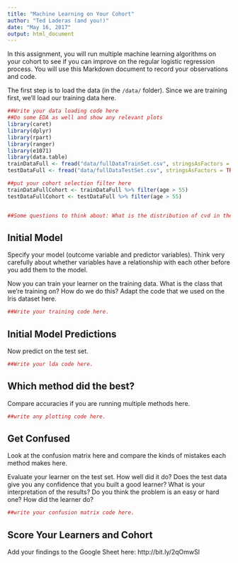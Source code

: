 ```yaml
---
title: "Machine Learning on Your Cohort"
author: "Ted Laderas (and you!)"
date: "May 16, 2017"
output: html_document
---
```


In this assignment, you will run multiple machine learning algorithms on your cohort to see if you can improve on the regular logistic regression process. You will use this Markdown document to record your observations and code.

The first step is to load the data (in the `/data/` folder). Since we are training first, we'll load our training data here.

```r
##Write your data loading code here
##Do some EDA as well and show any relevant plots
library(caret)
library(dplyr)
library(rpart)
library(ranger)
library(e1071)
library(data.table)
trainDataFull <- fread("data/fullDataTrainSet.csv", stringsAsFactors = TRUE)
testDataFull <- fread("data/fullDataTestSet.csv", stringsAsFactors = TRUE)

##put your cohort selection filter here
trainDataFullCohort <- trainDataFull %>% filter(age > 55)
testDataFullCohort <- testDataFull %>% filter(age > 55)


##Some questions to think about: What is the distribution of cvd in the training set and the test set? Are there any concerns?
```

## Initial Model

Specify your model (outcome variable and predictor variables). Think very carefully about whether variables have a relationship with each other before you add them to the model.

Now you can train your learner on the training data. What is the class that we're training on? How do we do this? Adapt the code that we used on the Iris dataset here. 

```r
##Write your training code here.
```

## Initial Model Predictions

Now predict on the test set.

```r
##Write your lda code here.
```

## Which method did the best?

Compare accuracies if you are running multiple methods here.

```r
##write any plotting code here.

```

## Get Confused

Look at the confusion matrix here and compare the kinds of mistakes each method makes here.

Evaluate your learner on the test set. How well did it do? Does the test data give you any confidence that you built a good learner? What is your interpretation of the results? Do you think the problem is an easy or hard one? How did the learner do?

```r
##write your confusion matrix code here.
```

## Score Your Learners and Cohort

Add your findings to the Google Sheet here: http://bit.ly/2qOmwSl

